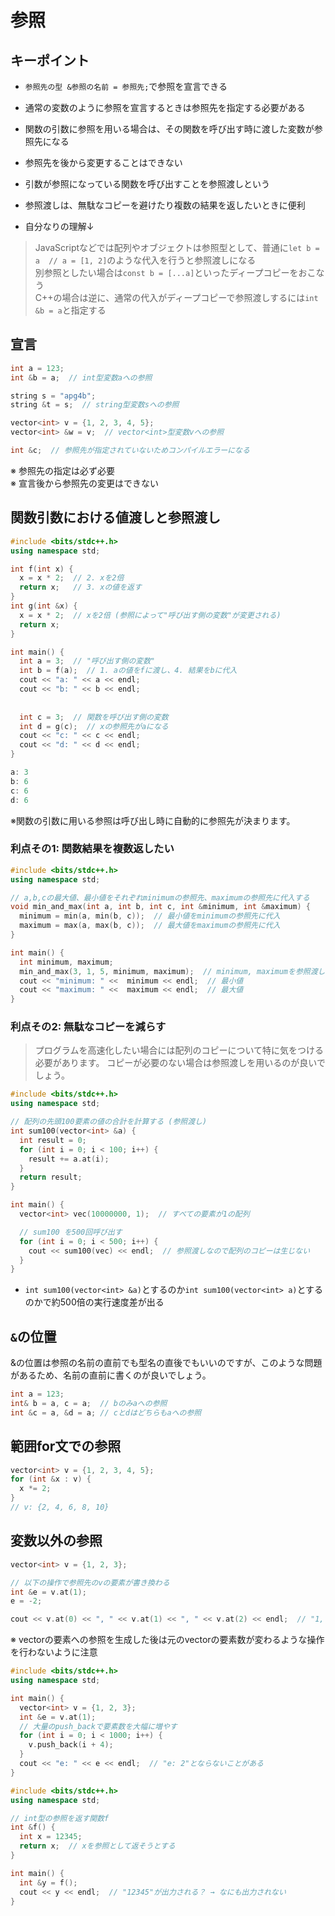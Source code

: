 # 参照
## キーポイント
- `参照先の型 &参照の名前 = 参照先;`で参照を宣言できる
- 通常の変数のように参照を宣言するときは参照先を指定する必要がある
- 関数の引数に参照を用いる場合は、その関数を呼び出す時に渡した変数が参照先になる
- 参照先を後から変更することはできない
- 引数が参照になっている関数を呼び出すことを参照渡しという
- 参照渡しは、無駄なコピーを避けたり複数の結果を返したいときに便利


- 自分なりの理解↓
> JavaScriptなどでは配列やオブジェクトは参照型として、普通に`let b = a  // a = [1, 2]`のような代入を行うと参照渡しになる
<br/>別参照としたい場合は`const b = [...a]`といったディープコピーをおこなう
<br/>C++の場合は逆に、通常の代入がディープコピーで参照渡しするには`int &b = a`と指定する

## 宣言
```cpp showLineNumbers filename="参照宣言"
int a = 123;
int &b = a;  // int型変数aへの参照

string s = "apg4b";
string &t = s;  // string型変数sへの参照

vector<int> v = {1, 2, 3, 4, 5};
vector<int> &w = v;  // vector<int>型変数vへの参照

int &c;  // 参照先が指定されていないためコンパイルエラーになる
```
※ 参照先の指定は必ず必要
<br/>※ 宣言後から参照先の変更はできない

## 関数引数における値渡しと参照渡し
```cpp showLineNumbers copy filename="値渡し・参照渡し"
#include <bits/stdc++.h>
using namespace std;

int f(int x) {
  x = x * 2;  // 2. xを2倍
  return x;   // 3. xの値を返す
}
int g(int &x) {
  x = x * 2;  // xを2倍 (参照によって"呼び出す側の変数"が変更される)
  return x;
}

int main() {
  int a = 3;  // "呼び出す側の変数"
  int b = f(a);  // 1. aの値をfに渡し、4. 結果をbに代入
  cout << "a: " << a << endl;
  cout << "b: " << b << endl;
  
  
  int c = 3;  // 関数を呼び出す側の変数
  int d = g(c);  // xの参照先がaになる
  cout << "c: " << c << endl;
  cout << "d: " << d << endl;
}
```
```cpp filename="実行結果"
a: 3
b: 6
c: 6
d: 6
```
※関数の引数に用いる参照は呼び出し時に自動的に参照先が決まります。


### 利点その1: 関数結果を複数返したい
```cpp showLineNumbers copy
#include <bits/stdc++.h>
using namespace std;

// a,b,cの最大値、最小値をそれぞれminimumの参照先、maximumの参照先に代入する
void min_and_max(int a, int b, int c, int &minimum, int &maximum) {
  minimum = min(a, min(b, c));  // 最小値をminimumの参照先に代入
  maximum = max(a, max(b, c));  // 最大値をmaximumの参照先に代入
}

int main() {
  int minimum, maximum;
  min_and_max(3, 1, 5, minimum, maximum);  // minimum, maximumを参照渡し
  cout << "minimum: " <<  minimum << endl;  // 最小値
  cout << "maximum: " <<  maximum << endl;  // 最大値
}
```

### 利点その2: 無駄なコピーを減らす
> プログラムを高速化したい場合には配列のコピーについて特に気をつける必要があります。 
コピーが必要のない場合は参照渡しを用いるのが良いでしょう。

```cpp showLineNumbers copy
#include <bits/stdc++.h>
using namespace std;

// 配列の先頭100要素の値の合計を計算する (参照渡し)
int sum100(vector<int> &a) {
  int result = 0;
  for (int i = 0; i < 100; i++) {
    result += a.at(i);
  }
  return result;
}

int main() {
  vector<int> vec(10000000, 1);  // すべての要素が1の配列

  // sum100 を500回呼び出す
  for (int i = 0; i < 500; i++) {
    cout << sum100(vec) << endl;  // 参照渡しなので配列のコピーは生じない
  }
}
```
- `int sum100(vector<int> &a)`とするのか`int sum100(vector<int> a)`とするのかで約500倍の実行速度差が出る

## `&`の位置
&の位置は参照の名前の直前でも型名の直後でもいいのですが、このような問題があるため、名前の直前に書くのが良いでしょう。
```cpp
int a = 123;
int& b = a, c = a;  // bのみaへの参照
int &c = a, &d = a; // cとdはどちらもaへの参照
```

## 範囲for文での参照
```cpp showLineNumbers filename="範囲for文"
vector<int> v = {1, 2, 3, 4, 5};
for (int &x : v) {
  x *= 2; 
}
// v: {2, 4, 6, 8, 10}
```

## 変数以外の参照

```cpp
vector<int> v = {1, 2, 3};

// 以下の操作で参照先のvの要素が書き換わる
int &e = v.at(1);
e = -2;

cout << v.at(0) << ", " << v.at(1) << ", " << v.at(2) << endl;  // "1, -2, 3"が出力される
```
※ vectorの要素への参照を生成した後は元のvectorの要素数が変わるような操作を行わないように注意
```cpp
#include <bits/stdc++.h>
using namespace std;

int main() {
  vector<int> v = {1, 2, 3};
  int &e = v.at(1);
  // 大量のpush_backで要素数を大幅に増やす
  for (int i = 0; i < 1000; i++) {
    v.push_back(i + 4);
  }
  cout << "e: " << e << endl;  // "e: 2"とならないことがある
}
```

```cpp filename="参照型の返り値"
#include <bits/stdc++.h>
using namespace std;

// int型の参照を返す関数f
int &f() {
  int x = 12345;
  return x;  // xを参照として返そうとする
}

int main() {
  int &y = f();
  cout << y << endl;  // "12345"が出力される？ → なにも出力されない
}
```

